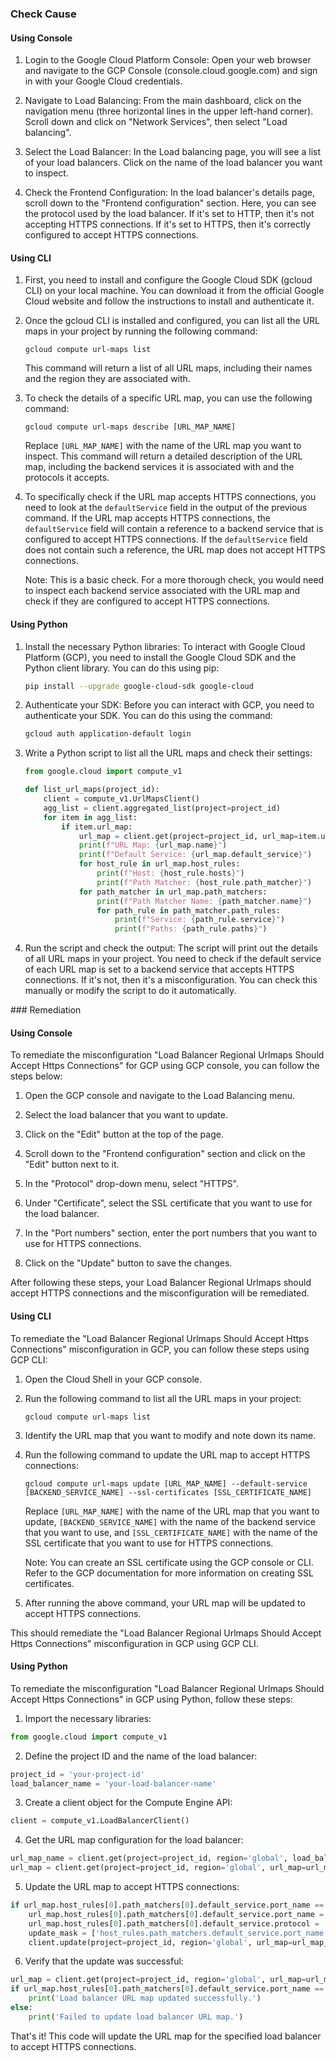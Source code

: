 

<Tabs><Tab title='Cause'>
### Check Cause

#### Using Console

1. Login to the Google Cloud Platform Console: Open your web browser and navigate to the GCP Console (console.cloud.google.com) and sign in with your Google Cloud credentials.

2. Navigate to Load Balancing: From the main dashboard, click on the navigation menu (three horizontal lines in the upper left-hand corner). Scroll down and click on "Network Services", then select "Load balancing".

3. Select the Load Balancer: In the Load balancing page, you will see a list of your load balancers. Click on the name of the load balancer you want to inspect.

4. Check the Frontend Configuration: In the load balancer's details page, scroll down to the "Frontend configuration" section. Here, you can see the protocol used by the load balancer. If it's set to HTTP, then it's not accepting HTTPS connections. If it's set to HTTPS, then it's correctly configured to accept HTTPS connections.

#### Using CLI

1. First, you need to install and configure the Google Cloud SDK (gcloud CLI) on your local machine. You can download it from the official Google Cloud website and follow the instructions to install and authenticate it.

2. Once the gcloud CLI is installed and configured, you can list all the URL maps in your project by running the following command:

   ```
   gcloud compute url-maps list
   ```
   This command will return a list of all URL maps, including their names and the region they are associated with.

3. To check the details of a specific URL map, you can use the following command:

   ```
   gcloud compute url-maps describe [URL_MAP_NAME]
   ```
   Replace `[URL_MAP_NAME]` with the name of the URL map you want to inspect. This command will return a detailed description of the URL map, including the backend services it is associated with and the protocols it accepts.

4. To specifically check if the URL map accepts HTTPS connections, you need to look at the `defaultService` field in the output of the previous command. If the URL map accepts HTTPS connections, the `defaultService` field will contain a reference to a backend service that is configured to accept HTTPS connections. If the `defaultService` field does not contain such a reference, the URL map does not accept HTTPS connections.

   Note: This is a basic check. For a more thorough check, you would need to inspect each backend service associated with the URL map and check if they are configured to accept HTTPS connections.

#### Using Python

1. Install the necessary Python libraries: To interact with Google Cloud Platform (GCP), you need to install the Google Cloud SDK and the Python client library. You can do this using pip:

   ```bash
   pip install --upgrade google-cloud-sdk google-cloud
   ```

2. Authenticate your SDK: Before you can interact with GCP, you need to authenticate your SDK. You can do this using the command:

   ```bash
   gcloud auth application-default login
   ```

3. Write a Python script to list all the URL maps and check their settings:

   ```python
   from google.cloud import compute_v1

   def list_url_maps(project_id):
       client = compute_v1.UrlMapsClient()
       agg_list = client.aggregated_list(project=project_id)
       for item in agg_list:
           if item.url_map:
               url_map = client.get(project=project_id, url_map=item.url_map)
               print(f"URL Map: {url_map.name}")
               print(f"Default Service: {url_map.default_service}")
               for host_rule in url_map.host_rules:
                   print(f"Host: {host_rule.hosts}")
                   print(f"Path Matcher: {host_rule.path_matcher}")
               for path_matcher in url_map.path_matchers:
                   print(f"Path Matcher Name: {path_matcher.name}")
                   for path_rule in path_matcher.path_rules:
                       print(f"Service: {path_rule.service}")
                       print(f"Paths: {path_rule.paths}")
   ```

4. Run the script and check the output: The script will print out the details of all URL maps in your project. You need to check if the default service of each URL map is set to a backend service that accepts HTTPS connections. If it's not, then it's a misconfiguration. You can check this manually or modify the script to do it automatically.

</Tab>

<Tab title='Remediation'>
### Remediation

#### Using Console

To remediate the misconfiguration "Load Balancer Regional Urlmaps Should Accept Https Connections" for GCP using GCP console, you can follow the steps below:

1. Open the GCP console and navigate to the Load Balancing menu.

2. Select the load balancer that you want to update.

3. Click on the "Edit" button at the top of the page.

4. Scroll down to the "Frontend configuration" section and click on the "Edit" button next to it.

5. In the "Protocol" drop-down menu, select "HTTPS".

6. Under "Certificate", select the SSL certificate that you want to use for the load balancer.

7. In the "Port numbers" section, enter the port numbers that you want to use for HTTPS connections.

8. Click on the "Update" button to save the changes.

After following these steps, your Load Balancer Regional Urlmaps should accept HTTPS connections and the misconfiguration will be remediated.

#### Using CLI

To remediate the "Load Balancer Regional Urlmaps Should Accept Https Connections" misconfiguration in GCP, you can follow these steps using GCP CLI:

1. Open the Cloud Shell in your GCP console.
2. Run the following command to list all the URL maps in your project:

   ```
   gcloud compute url-maps list
   ```

3. Identify the URL map that you want to modify and note down its name.
4. Run the following command to update the URL map to accept HTTPS connections:

   ```
   gcloud compute url-maps update [URL_MAP_NAME] --default-service [BACKEND_SERVICE_NAME] --ssl-certificates [SSL_CERTIFICATE_NAME]
   ```

   Replace `[URL_MAP_NAME]` with the name of the URL map that you want to update, `[BACKEND_SERVICE_NAME]` with the name of the backend service that you want to use, and `[SSL_CERTIFICATE_NAME]` with the name of the SSL certificate that you want to use for HTTPS connections.

   Note: You can create an SSL certificate using the GCP console or CLI. Refer to the GCP documentation for more information on creating SSL certificates.

5. After running the above command, your URL map will be updated to accept HTTPS connections.

This should remediate the "Load Balancer Regional Urlmaps Should Accept Https Connections" misconfiguration in GCP using GCP CLI.

#### Using Python

To remediate the misconfiguration "Load Balancer Regional Urlmaps Should Accept Https Connections" in GCP using Python, follow these steps:

1. Import the necessary libraries:

``` python
from google.cloud import compute_v1
```

2. Define the project ID and the name of the load balancer:

``` python
project_id = 'your-project-id'
load_balancer_name = 'your-load-balancer-name'
```

3. Create a client object for the Compute Engine API:

``` python
client = compute_v1.LoadBalancerClient()
```

4. Get the URL map configuration for the load balancer:

``` python
url_map_name = client.get(project=project_id, region='global', load_balancer=load_balancer_name).url_map
url_map = client.get(project=project_id, region='global', url_map=url_map_name)
```

5. Update the URL map to accept HTTPS connections:

``` python
if url_map.host_rules[0].path_matchers[0].default_service.port_name == '80':
    url_map.host_rules[0].path_matchers[0].default_service.port_name = '443'
    url_map.host_rules[0].path_matchers[0].default_service.protocol = 'HTTPS'
    update_mask = ['host_rules.path_matchers.default_service.port_name', 'host_rules.path_matchers.default_service.protocol']
    client.update(project=project_id, region='global', url_map=url_map_name, url_map_resource=url_map, update_mask=update_mask)
```

6. Verify that the update was successful:

``` python
url_map = client.get(project=project_id, region='global', url_map=url_map_name)
if url_map.host_rules[0].path_matchers[0].default_service.port_name == '443' and url_map.host_rules[0].path_matchers[0].default_service.protocol == 'HTTPS':
    print('Load balancer URL map updated successfully.')
else:
    print('Failed to update load balancer URL map.')
```

That's it! This code will update the URL map for the specified load balancer to accept HTTPS connections.


</Tab>
</Tabs>